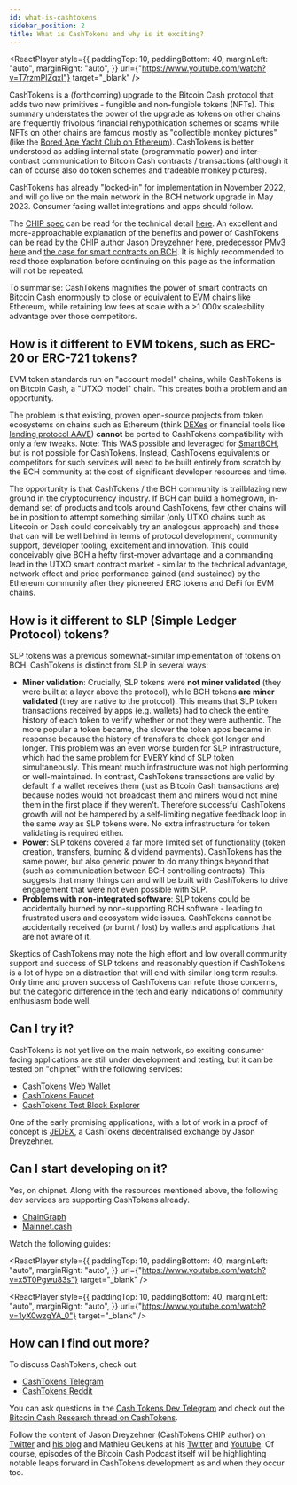 ```yaml
---
id: what-is-cashtokens
sidebar_position: 2
title: What is CashTokens and why is it exciting?
---
```



<ReactPlayer
  style={{
    paddingTop: 10,
    paddingBottom: 40,
    marginLeft: "auto",
    marginRight: "auto",
  }}
  url={"https://www.youtube.com/watch?v=T7rzmPlZqxI"}
  target="_blank"
/>

CashTokens is a (forthcoming) upgrade to the Bitcoin Cash protocol that adds two new primitives - fungible and non-fungible tokens (NFTs). This summary understates the power of the upgrade as tokens on other chains are frequently frivolous financial rehypothication schemes or scams while NFTs on other chains are famous mostly as "collectible monkey pictures" (like the [Bored Ape Yacht Club on Ethereum](https://opensea.io/collection/boredapeyachtclub)). CashTokens is better understood as adding internal state (programmatic power) and inter-contract communication to Bitcoin Cash contracts / transactions (although it can of course also do token schemes and tradeable monkey pictures).

CashTokens has already "locked-in" for implementation in November 2022, and will go live on the main network in the BCH network upgrade in May 2023. Consumer facing wallet integrations and apps should follow.

The [CHIP spec](/faqs/BCH/how-does-BCH-governance-work) can be read for the technical detail [here](https://github.com/bitjson/cashtokens). An excellent and more-approachable explanation of the benefits and power of CashTokens can be read by the CHIP author Jason Dreyzehner [here](https://blog.bitjson.com/cashtokens-v2/), [predecessor PMv3 here](https://blog.bitjson.com/pmv3-build-decentralized-applications-on-bitcoin-cash/#cashtokens-contract-based-tokens) and [the case for smart contracts on BCH](https://blog.bitjson.com/prediction-markets-on-bitcoin-cash/#why-bitcoin-cash). It is highly recommended to read those explanation before continuing on this page as the information will not be repeated.

To summarise: CashTokens magnifies the power of smart contracts on Bitcoin Cash enormously to close or equivalent to EVM chains like Ethereum, while retaining low fees at scale with a >1 000x scaleability advantage over those competitors.

## How is it different to EVM tokens, such as ERC-20 or ERC-721 tokens?

EVM token standards run on "account model" chains, while CashTokens is on Bitcoin Cash, a "UTXO model" chain. This creates both a problem and an opportunity.

The problem is that existing, proven open-source projects from token ecosystems on chains such as Ethereum (think [DEXes](/faqs/SmartBCH/what-is-a-decentralised-exchange) or financial tools like [lending protocol AAVE](https://aave.com/)) **cannot** be ported to CashTokens compatibility with only a few tweaks. Note: This WAS possible and leveraged for [SmartBCH](/faqs/SmartBCH/what-is-smart-bch), but is not possible for CashTokens. Instead, CashTokens equivalents or competitors for such services will need to be built entirely from scratch by the BCH community at the cost of significant developer resources and time.

The opportunity is that CashTokens / the BCH community is trailblazing new ground in the cryptocurrency industry. If BCH can build a homegrown, in-demand set of products and tools around CashTokens, few other chains will be in position to attempt something similar (only UTXO chains such as Litecoin or Dash could conceivably try an analogous approach) and those that can will be well behind in terms of protocol development, community support, developer tooling, excitement and innovation. This could conceivably give BCH a hefty first-mover advantage and a commanding lead in the UTXO smart contract market - similar to the technical advantage, network effect and price performance gained (and sustained) by the Ethereum community after they pioneered ERC tokens and DeFi for EVM chains.

## How is it different to SLP (Simple Ledger Protocol) tokens?

SLP tokens was a previous somewhat-similar implementation of tokens on BCH. CashTokens is distinct from SLP in several ways:

- **Miner validation**: Crucially, SLP tokens were **not miner validated** (they were built at a layer above the protocol), while BCH tokens **are miner validated** (they are native to the protocol). This means that SLP token transactions received by apps (e.g. wallets) had to check the entire history of each token to verify whether or not they were authentic. The more popular a token became, the slower the token apps became in response because the history of transfers to check got longer and longer. This problem was an even worse burden for SLP infrastructure, which had the same problem for EVERY kind of SLP token simultaneously. This meant much infrastructure was not high performing or well-maintained. In contrast, CashTokens transactions are valid by default if a wallet receives them (just as Bitcoin Cash transactions are) because nodes would not broadcast them and miners would not mine them in the first place if they weren't. Therefore successful CashTokens growth will not be hampered by a self-limiting negative feedback loop in the same way as SLP tokens were. No extra infrastructure for token validating is required either.
- **Power**: SLP tokens covered a far more limited set of functionality (token creation, transfers, burning & dividend payments). CashTokens has the same power, but also generic power to do many things beyond that (such as communication between BCH controlling contracts). This suggests that many things can and will be built with CashTokens to drive engagement that were not even possible with SLP.
- **Problems with non-integrated software**: SLP tokens could be accidentally burned by non-supporting BCH software - leading to frustrated users and ecosystem wide issues. CashTokens cannot be accidentally received (or burnt / lost) by wallets and applications that are not aware of it.

Skeptics of CashTokens may note the high effort and low overall community support and success of SLP tokens and reasonably question if CashTokens is a lot of hype on a distraction that will end with similar long term results. Only time and proven success of CashTokens can refute those concerns, but the categoric difference in the tech and early indications of community enthusiasm bode well.

## Can I try it?

CashTokens is not yet live on the main network, so exciting consumer facing applications are still under development and testing, but it can be tested on "chipnet" with the following services:

- [CashTokens Web Wallet](https://my-cashtokens-webwallet.netlify.app)
- [CashTokens Faucet](https://tbch4.googol.cash)
- [CashTokens Test Block Explorer](https://chipnet.imaginary.cash)

One of the early promising applications, with a lot of work in a proof of concept is [JEDEX](https://blog.bitjson.com/jedex-decentralized-exchanges-on-bitcoin-cash/), a CashTokens decentralised exchange by Jason Dreyzehner.

## Can I start developing on it?

Yes, on chipnet. Along with the resources mentioned above, the following dev services are supporting CashTokens already.

- [ChainGraph](https://try.chaingraph.cash/)
- [Mainnet.cash](https://mainnet.cash/tutorial/#cashtokens)

Watch the following guides:

<ReactPlayer
  style={{
    paddingTop: 10,
    paddingBottom: 40,
    marginLeft: "auto",
    marginRight: "auto",
  }}
  url={"https://www.youtube.com/watch?v=x5T0Pgwu83s"}
  target="_blank"
/>

<ReactPlayer
  style={{
    paddingTop: 10,
    paddingBottom: 40,
    marginLeft: "auto",
    marginRight: "auto",
  }}
  url={"https://www.youtube.com/watch?v=1yX0wzgYA_0"}
  target="_blank"
/>

## How can I find out more?

To discuss CashTokens, check out:

- [CashTokens Telegram](https://t.me/rcashtokens)
- [CashTokens Reddit](https://www.reddit.com/r/cashtokens/)

You can ask questions in the [Cash Tokens Dev Telegram](https://t.me/cashtoken_devs) and check out the [Bitcoin Cash Research thread on CashTokens](https://bitcoincashresearch.org/t/chip-2021-01-pmv3-version-3-transaction-format/265).

Follow the content of Jason Dreyzehner (CashTokens CHIP author) on [Twitter](https://twitter.com/bitjson) and [his blog](https://blog.bitjson.com/) and Mathieu Geukens at his [Twitter](https://twitter.com/GeukensMathieu) and [Youtube](https://www.youtube.com/@mrzwets). Of course, episodes of the Bitcoin Cash Podcast itself will be highlighting notable leaps forward in CashTokens development as and when they occur too.
